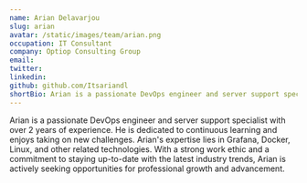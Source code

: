 ```yaml
---
name: Arian Delavarjou
slug: arian
avatar: /static/images/team/arian.png
occupation: IT Consultant
company: Optiop Consulting Group
email: 
twitter: 
linkedin: 
github: github.com/Itsariandl
shortBio: Arian is a passionate DevOps engineer and server support specialist with over 2 years of experience. He is dedicated to continuous learning and enjoys taking on new challenges. Arian's expertise lies in Grafana, Docker, Linux, and other related technologies. With a strong work ethic and a commitment to staying up-to-date with the latest industry trends, Arian is actively seeking opportunities for professional growth and advancement.
---
```


Arian is a passionate DevOps engineer and server support specialist with over 2 years of experience. He is dedicated to continuous learning and enjoys taking on new challenges. Arian's expertise lies in Grafana, Docker, Linux, and other related technologies. With a strong work ethic and a commitment to staying up-to-date with the latest industry trends, Arian is actively seeking opportunities for professional growth and advancement.

